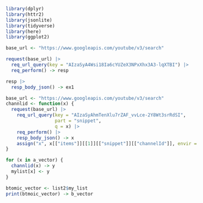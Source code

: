 ```r
library(dplyr)
library(httr2)
library(jsonlite)
library(tidyverse)
library(here)
library(ggplot2)
```


```r
base_url <- "https://www.googleapis.com/youtube/v3/search"

request(base_url) |>
  req_url_query(key = "AIzaSyA4Wsi18Ia6cYUZeX3NPxXhx3A3-lqXTBI") |>
  req_perform() -> resp

resp |>
  resp_body_json() -> ex1
```

```r
base_url <- "https://www.googleapis.com/youtube/v3/search"
channlid <- function(x) {
  request(base_url) |>
    req_url_query(key = "AIzaSyAhmTenXlu7rZAF_vvLce-2Y8Wt3srRdSI",
                  part = "snippet",
                  q = x) |>
    req_perform() |>
    resp_body_json() -> x
    assign("x", x[["items"]][[1]][["snippet"]][["channelId"]], envir = .GlobalEnv)
}
```

```r
for (x in a_vector) {
  channlid(x) -> y
  mylist[x] <- y
} 
```


```r
btomic_vector <- list2$my_list
print(btmoic_vector) -> b_vector
```

